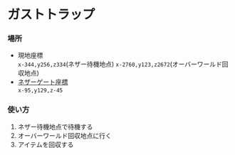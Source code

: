 # ガストトラップ

### 場所  
- 現地座標  
`x-344,y256,z334`(ネザー待機地点)
`x-2760,y123,z2672`(オーバーワールド回収地点)
- [ネザーゲート座標](../world/nether-portal)  
`x-95,y129,z-45`

### 使い方
1. ネザー待機地点で待機する  
2. オーバーワールド回収地点に行く  
3. アイテムを回収する   